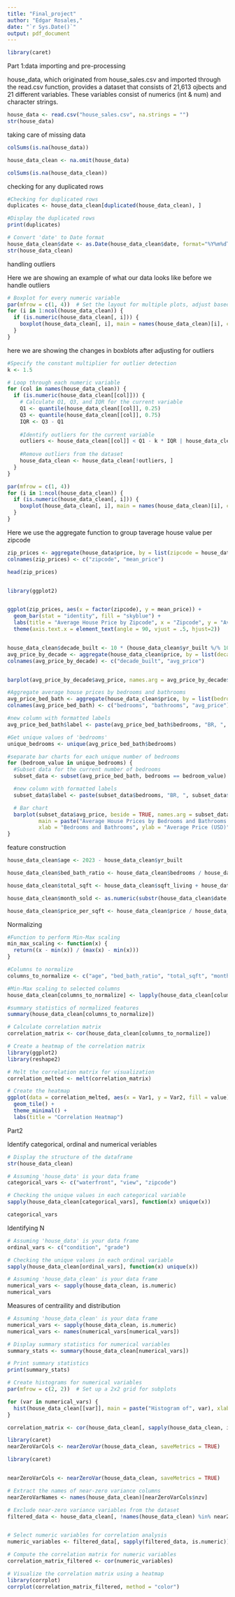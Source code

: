 ```yaml
---
title: "Final_project"
author: "Edgar Rosales,"
date: "`r Sys.Date()`"
output: pdf_document
---
```


```r
library(caret)
```


Part 1:data importing and pre-processing



house_data, which originated from house_sales.csv and imported through the read.csv function, provides a dataset that consists of 21,613 ojbects and 21 different variables. These variables consist of numerics (int & num) and character strings.  
```r
house_data <- read.csv("house_sales.csv", na.strings = "")
str(house_data)
```




taking care of missing data
```r
colSums(is.na(house_data))
```
```r
house_data_clean <- na.omit(house_data)

colSums(is.na(house_data_clean))
```



checking for any duplicated rows

```r
#Checking for duplicated rows
duplicates <- house_data_clean[duplicated(house_data_clean), ]

#Display the duplicated rows
print(duplicates)


```



```r
# Convert 'date' to Date format
house_data_clean$date <- as.Date(house_data_clean$date, format="%Y%m%dT%H%M%S")
str(house_data_clean)
```




handling outliers





Here we are showing an example of what our data looks like before we handle outliers 
```r
# Boxplot for every numeric variable
par(mfrow = c(1, 4))  # Set the layout for multiple plots, adjust based on the number of variables
for (i in 1:ncol(house_data_clean)) {
  if (is.numeric(house_data_clean[, i])) {
    boxplot(house_data_clean[, i], main = names(house_data_clean)[i], col = "skyblue", border = "black")
  }
}
```

here we are showing the changes in boxblots after adjusting for outliers 
```r
#Specify the constant multiplier for outlier detection
k <- 1.5

# Loop through each numeric variable
for (col in names(house_data_clean)) {
  if (is.numeric(house_data_clean[[col]])) {
    # Calculate Q1, Q3, and IQR for the current variable
    Q1 <- quantile(house_data_clean[[col]], 0.25)
    Q3 <- quantile(house_data_clean[[col]], 0.75)
    IQR <- Q3 - Q1
    
    #Identify outliers for the current variable
    outliers <- house_data_clean[[col]] < Q1 - k * IQR | house_data_clean[[col]] > Q3 + k * IQR
    
    #Remove outliers from the dataset
    house_data_clean <- house_data_clean[!outliers, ]
  }
}

```


```r
par(mfrow = c(1, 4)) 
for (i in 1:ncol(house_data_clean)) {
  if (is.numeric(house_data_clean[, i])) {
    boxplot(house_data_clean[, i], main = names(house_data_clean)[i], col = "skyblue", border = "black")
  }
}
```


Here we use the aggregate function to group taverage house value per zipcode

```r

zip_prices <- aggregate(house_data$price, by = list(zipcode = house_data$zipcode), FUN = mean)
colnames(zip_prices) <- c("zipcode", "mean_price")

head(zip_prices)


library(ggplot2)


ggplot(zip_prices, aes(x = factor(zipcode), y = mean_price)) +
  geom_bar(stat = "identity", fill = "skyblue") +
  labs(title = "Average House Price by Zipcode", x = "Zipcode", y = "Average Price") +
  theme(axis.text.x = element_text(angle = 90, vjust = .5, hjust=2))



```



```r
house_data_clean$decade_built <- 10 * (house_data_clean$yr_built %/% 10)  # Create a decade category
avg_price_by_decade <- aggregate(house_data_clean$price, by = list(decade_built = house_data_clean$decade_built), FUN = mean)
colnames(avg_price_by_decade) <- c("decade_built", "avg_price")


barplot(avg_price_by_decade$avg_price, names.arg = avg_price_by_decade$decade_built, col = "skyblue", main = "Average House Prices by Decade of Year Built", xlab = "Decade of Year Built", ylab = "Average Price")


```



```r
#Aggregate average house prices by bedrooms and bathrooms
avg_price_bed_bath <- aggregate(house_data_clean$price, by = list(bedrooms = house_data_clean$bedrooms, bathrooms = house_data_clean$bathrooms), FUN = mean)
colnames(avg_price_bed_bath) <- c("bedrooms", "bathrooms", "avg_price")

#new column with formatted labels
avg_price_bed_bath$label <- paste(avg_price_bed_bath$bedrooms, "BR, ", avg_price_bed_bath$bathrooms, "BA")

#Get unique values of 'bedrooms'
unique_bedrooms <- unique(avg_price_bed_bath$bedrooms)

#separate bar charts for each unique number of bedrooms
for (bedroom_value in unique_bedrooms) {
  #Subset data for the current number of bedrooms
  subset_data <- subset(avg_price_bed_bath, bedrooms == bedroom_value)

  #new column with formatted labels
  subset_data$label <- paste(subset_data$bedrooms, "BR, ", subset_data$bathrooms, "BA")

  # Bar chart
  barplot(subset_data$avg_price, beside = TRUE, names.arg = subset_data$label, col = "lightgreen", 
          main = paste("Average House Prices by Bedrooms and Bathrooms (", bedroom_value, " Bedrooms)"), 
          xlab = "Bedrooms and Bathrooms", ylab = "Average Price (USD)")
}

```




feature construction 


```r
house_data_clean$age <- 2023 - house_data_clean$yr_built

```


```r
house_data_clean$bed_bath_ratio <- house_data_clean$bedrooms / house_data_clean$bathrooms

```


```r
house_data_clean$total_sqft <- house_data_clean$sqft_living + house_data_clean$sqft_lot

```


```r
house_data_clean$month_sold <- as.numeric(substr(house_data_clean$date, 5, 6))

```


```r
house_data_clean$price_per_sqft <- house_data_clean$price / house_data_clean$sqft_living

```


Normalizing
```r
#Function to perform Min-Max scaling
min_max_scaling <- function(x) {
  return((x - min(x)) / (max(x) - min(x)))
}

#Columns to normalize 
columns_to_normalize <- c("age", "bed_bath_ratio", "total_sqft", "month_sold", "price_per_sqft")

#Min-Max scaling to selected columns
house_data_clean[columns_to_normalize] <- lapply(house_data_clean[columns_to_normalize], min_max_scaling)

#summary statistics of normalized features
summary(house_data_clean[columns_to_normalize])

```





```r
# Calculate correlation matrix
correlation_matrix <- cor(house_data_clean[columns_to_normalize])

# Create a heatmap of the correlation matrix
library(ggplot2)
library(reshape2)

# Melt the correlation matrix for visualization
correlation_melted <- melt(correlation_matrix)

# Create the heatmap
ggplot(data = correlation_melted, aes(x = Var1, y = Var2, fill = value)) +
  geom_tile() +
  theme_minimal() +
  labs(title = "Correlation Heatmap")


```






Part2

Identify categorical, ordinal and numerical veriables

```r
# Display the structure of the dataframe
str(house_data_clean)

```
























```r
# Assuming 'house_data' is your data frame
categorical_vars <- c("waterfront", "view", "zipcode")

# Checking the unique values in each categorical variable
sapply(house_data_clean[categorical_vars], function(x) unique(x))

categorical_vars

```

Identifying N

```r

# Assuming 'house_data' is your data frame
ordinal_vars <- c("condition", "grade")

# Checking the unique values in each ordinal variable
sapply(house_data_clean[ordinal_vars], function(x) unique(x))

```

```r
# Assuming 'house_data_clean' is your data frame
numerical_vars <- sapply(house_data_clean, is.numeric)
numerical_vars 

```




Measures of centraility and distribution


```r
# Assuming 'house_data_clean' is your data frame
numerical_vars <- sapply(house_data_clean, is.numeric)
numerical_vars <- names(numerical_vars[numerical_vars])

# Display summary statistics for numerical variables
summary_stats <- summary(house_data_clean[numerical_vars])

# Print summary statistics
print(summary_stats)

# Create histograms for numerical variables
par(mfrow = c(2, 2))  # Set up a 2x2 grid for subplots

for (var in numerical_vars) {
  hist(house_data_clean[[var]], main = paste("Histogram of", var), xlab = var, col = "lightblue", border = "black")
}


```
```r

correlation_matrix <- cor(house_data_clean[, sapply(house_data_clean, is.numeric)])

```



```r
library(caret)
nearZeroVarCols <- nearZeroVar(house_data_clean, saveMetrics = TRUE)

```




```r
library(caret)


nearZeroVarCols <- nearZeroVar(house_data_clean, saveMetrics = TRUE)

# Extract the names of near-zero variance columns
nearZeroVarNames <- names(house_data_clean)[nearZeroVarCols$nzv]

# Exclude near-zero variance variables from the dataset
filtered_data <- house_data_clean[, !names(house_data_clean) %in% nearZeroVarNames]



```


```r

# Select numeric variables for correlation analysis
numeric_variables <- filtered_data[, sapply(filtered_data, is.numeric)]

# Compute the correlation matrix for numeric variables
correlation_matrix_filtered <- cor(numeric_variables)

# Visualize the correlation matrix using a heatmap
library(corrplot)
corrplot(correlation_matrix_filtered, method = "color")

```





































